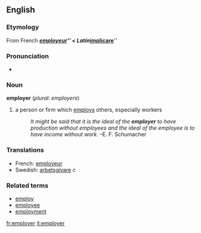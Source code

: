 == English ==
=== Etymology ===
From French '''''[[employeur]]''''' < Latin '''''[[implicare]]'''''

=== Pronunciation ===
*{{AHD|/ĕm-ploi'ûr/}}

=== Noun ===
'''employer''' (''plural: employers'')
#a person or firm which [[employ]]s others, especially workers
#:''It might be said that it is the ideal of the '''employer''' to have production without employees and the ideal of the employee is to have income without work.'' &ndash;E. F. Schumacher

=== Translations ===
*French: [[employeur]]
*Swedish: [[arbetsgivare]] ''c''

=== Related terms ===
*[[employ]]
*[[employee]]
*[[employment]]

[[fr:employer]]
[[it:employer]]